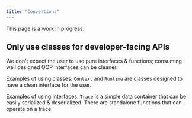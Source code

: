 ```yaml
---
title: "Conventions"
---
```


<Note>
    This page is a work in progress.
</Note>

## Only use classes for developer-facing APIs

We don't expect the user to use pure interfaces & functions; consuming well
designed OOP interfaces can be cleaner.

Examples of using classes: `Context` and `Runtime` are classes designed to have
a clean interface for the user.

Examples of using interfaces: `Trace` is a simple data container that can be
easily serialized & deserialized. There are standalone functions that can
operate on a trace.
